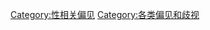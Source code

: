 {{Catmore|性別歧視主義}}
{{Commons cat|Sexism}}

[[Category:性相关偏见|Category:性相关偏见]]
[[Category:各类偏见和歧视|Category:各类偏见和歧视]]